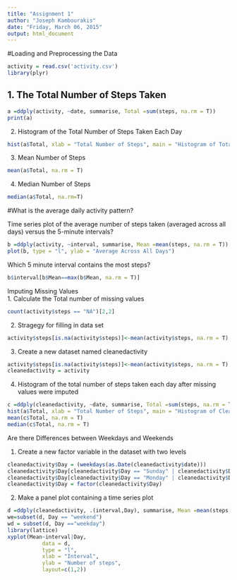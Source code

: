 ```yaml
---
title: "Assignment 1"
author: "Joseph Kambourakis"
date: "Friday, March 06, 2015"
output: html_document
---
```


#Loading and Preprocessing the Data

```r
activity = read.csv('activity.csv')
library(plyr)
```

## 1.  The Total Number of Steps Taken 

```r
a =ddply(activity, ~date, summarise, Total =sum(steps, na.rm = T))
print(a)
```

2.  Histogram of the Total Number of Steps Taken Each Day
```r
hist(a$Total, xlab = "Total Number of Steps", main = "Histogram of Total Number of Steps taken each day")
```

3.  Mean Number of Steps
```r
mean(a$Total, na.rm = T)
```
4.  Median Number of Steps
```r
median(a$Total, na.rm=T)
```

#What is the average daily activity pattern?

Time series plot of the average number of steps taken (averaged across all days) versus the 5-minute intervals?
```r
b =ddply(activity, ~interval, summarise, Mean =mean(steps, na.rm = T))
plot(b, type = "l", ylab = "Average Across All Days")
```

Which 5 minute interval contains the most steps?
```r
b$interval[b$Mean==max(b$Mean, na.rm = T)]
```

Imputing Missing Values  
1. Calculate the Total number of missing values
```r
count(activity$steps == "NA")[2,2]
```

2.  Stragegy for filling in data set
```r
activity$steps[is.na(activity$steps)]<-mean(activity$steps, na.rm = T)
```

3.  Create a new dataset named cleanedactivity
```r
activity$steps[is.na(activity$steps)]<-mean(activity$steps, na.rm = T)
cleanedactivity = activity
```

4.  Histogram of the total number of steps taken each day after missing values were imputed
```r
c =ddply(cleanedactivity, ~date, summarise, Total =sum(steps, na.rm = T))
hist(a$Total, xlab = "Total Number of Steps", main = "Histogram of Cleaned Number of Steps taken each day")
mean(c$Total, na.rm = T)
median(c$Total, na.rm = T)
```


Are there Differences between Weekdays and Weekends

1. Create a new factor variable in the dataset with two levels
```r
cleanedactivity$Day = (weekdays(as.Date(cleanedactivity$date)))
cleanedactivity$Day[cleanedactivity$Day == "Sunday" | cleanedactivity$Day == "Saturday" ]="weekend"
cleanedactivity$Day[cleanedactivity$Day == "Monday" | cleanedactivity$Day == "Tuesday"| cleanedactivity$Day == "Wednesday"| cleanedactivity$Day == "Thursday"| cleanedactivity$Day == "Friday"]="weekday"
cleanedactivity$Day = factor(cleanedactivity$Day)
```

2. Make a panel plot containing a time series plot
```r
d =ddply(cleanedactivity, .(interval,Day), summarise, Mean =mean(steps, na.rm = T))
we=subset(d, Day == "weekend")
wd = subset(d, Day =="weekday")
library(lattice)
xyplot(Mean~interval|Day, 
           data = d,
           type = "l",
           xlab = "Interval",
           ylab = "Number of steps",
           layout=c(1,2))
```